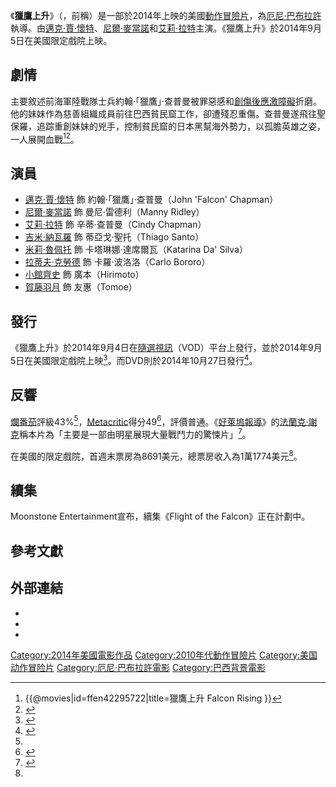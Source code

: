 {{noteTA
|G1=Show
|G2=Movie
|T=zh-tw:獵鷹上升;zh-cn:猎鹰突起;zh-hk:獵鷹上升;
}}
{{Infobox film
| name           = 獵鷹上升
| original_name  = {{lang|en|''Falcon Rising''}}
| image          = Falcon Rising Poster.jpg
| alt            = 
| caption        = 電影海報
| director       = [[厄尼·巴布拉許|厄尼·巴布拉許]]
| producer       = {{plainlist|
* Shahar Stroh
* Etchie Stroh
}}
| writer         = Y.T. Parazi
| starring       = {{plainlist|
* [[邁克·賈·懷特|邁克·賈·懷特]]
* [[尼爾·麥當諾|尼爾·麥當諾]]
* [[艾莉·拉特|艾莉·拉特]]
}}
| music          = [[尼爾·阿克里|尼爾·阿克里]]
| cinematography = Yaron Levy
| editing        = Peter Devaney Flanagan
| studio         = Moonstone Entertainment<br>Strohberry Films
| distributor    = [[Freestyle_Releasing|Freestyle Releasing]]
| released       = {{Film date|2014|09|05|美國}}
| runtime        = 100分鐘
| country        = 美國
| language       = 英語
| budget         = 450萬美元<ref>{{cite web|url=http://www.the-numbers.com/movie/Falcon-Rising#tab=summary|title=Falcon Rising (2014)|work=[[The_Numbers_(website)|The Numbers]]|accessdate=2015-08-11|archive-date=2018-07-08|archive-url=https://web.archive.org/web/20180708074428/https://www.the-numbers.com/movie/Falcon-Rising#tab=summary|dead-url=no}}</ref>
| gross          = 1萬1774美元<ref name="#1">{{Cite web |url=http://www.boxofficemojo.com/movies/?id=falconrising.htm |title=存档副本 |access-date=2016-01-04 |archive-date=2018-07-08 |archive-url=https://web.archive.org/web/20180708020051/http://www.boxofficemojo.com/movies/?id=falconrising.htm |dead-url=no }}</ref>
| preceded_by    = 
| followed_by    = 
| cn_name        = 猎鹰突起
| hk_name        = 獵鷹上升
| tw_name        = 獵鷹上升
}}
《'''獵鷹上升'''》（{{lang-en|''Falcon Rising''}}，前稱{{lang|en|''Favela, Falcon Rising''}}）是一部於2014年上映的美國[[動作片|動作]][[冒險片|冒險片]]，為[[厄尼·巴布拉許|厄尼·巴布拉許]]執導。由[[邁克·賈·懷特|邁克·賈·懷特]]、[[尼爾·麥當諾|尼爾·麥當諾]]和[[艾莉·拉特|艾莉·拉特]]主演。《獵鷹上升》於2014年9月5日在美國限定戲院上映。

==劇情==
主要敘述前海軍陸戰隊士兵約翰·「獵鷹」·查普曼被罪惡感和[[創傷後應激障礙|創傷後應激障礙]]折磨。他的妹妹作為慈善組織成員前往巴西貧民窟工作，卻遭殘忍重傷。查普曼遂飛往聖保羅，追踪重創妹妹的兇手，控制貧民窟的日本黑幫海外勢力，以孤膽英雄之姿，一人展開血戰<ref>{{@movies|id=ffen42295722|title=獵鷹上升 Falcon Rising }}<!-- 2016-1-4 accessdate --></ref><ref>{{cite web |url=http://www.moonstonefilms.com/article.html?aid=216 |title=存档副本 |accessdate=2014-09-25 |deadurl=yes |archiveurl=https://web.archive.org/web/20140911025212/http://www.moonstonefilms.com/article.html?aid=216 |archivedate=2014-09-11 }}</ref>。

==演員==
* [[邁克·賈·懷特|邁克·賈·懷特]] 飾 約翰·「獵鷹」·查普曼（John 'Falcon' Chapman）
* [[尼爾·麥當諾|尼爾·麥當諾]] 飾 曼尼·雷德利（Manny Ridley）
* [[艾莉·拉特|艾莉·拉特]] 飾 辛蒂·查普曼（Cindy Chapman）
* [[吉米·納瓦羅|吉米·納瓦羅]] 飾 蒂亞戈·聖托（Thiago Santo）
* [[米莉·魯佩托|米莉·魯佩托]] 飾 卡塔琳娜·達席爾瓦（Katarina Da' Silva）
* [[拉蒂夫·克勞德·多斯·桑托斯|拉蒂夫·克勞德]] 飾 卡羅·波洛洛（Carlo Bororo）
* [[小館齊史|小館齊史]] 飾 廣本（Hirimoto）
* [[賀藤羽月|賀藤羽月]] 飾 友惠（Tomoe）

==發行==
《獵鷹上升》於2014年9月4日在[[隨選視訊|隨選視訊]]（VOD）平台上發行，並於2014年9月5日在美國限定戲院上映<ref>{{Cite web |url=http://blogs.indiewire.com/shadowandact/michael-jai-whites-falcon-rising-is-out-on-vod-platforms-today-limited-theatrical-run-starts-9-5-14-20140904 |title=存档副本 |accessdate=2016-01-04 |archive-date=2014-10-17 |archive-url=https://web.archive.org/web/20141017120942/http://blogs.indiewire.com/shadowandact/michael-jai-whites-falcon-rising-is-out-on-vod-platforms-today-limited-theatrical-run-starts-9-5-14-20140904 |dead-url=no }}</ref>。而DVD則於2014年10月27日發行<ref name=rt>{{cite web|url=http://www.rottentomatoes.com/m/falcon_rising/|title=Falcon Rising (2014)|work=[[Rotten_Tomatoes|Rotten Tomatoes]]|accessdate=2015-08-11|archive-date=2021-02-27|archive-url=https://web.archive.org/web/20210227225859/https://www.rottentomatoes.com/m/falcon_rising|dead-url=no}}</ref>。

==反響==
[[爛番茄|爛番茄]]評級43%<ref name=rt/>，[[Metacritic|Metacritic]]得分49<ref>{{cite web|url=http://www.metacritic.com/movie/falcon-rising|title=Falcon Rising|work=[[Metacritic|Metacritic]]|accessdate=2015-08-11|archive-date=2020-11-11|archive-url=https://web.archive.org/web/20201111205146/http://www.metacritic.com/movie/falcon-rising|dead-url=no}}</ref>，評價普通。《[[好萊塢報導|好萊塢報導]]》的[[法蘭克·謝克|法蘭克·謝克]]稱本片為「主要是一部由明星展現大量戰鬥力的驚悚片」<ref>{{cite web|url=http://www.hollywoodreporter.com/review/falcon-rising-film-review-731214|title='Falcon Rising': Film Review|last=Scheck|first=Frank|work=[[The_Hollywood_Reporter|The Hollywood Reporter]]|date=2014-09-08|accessdate=2015-08-11|archive-date=2019-03-01|archive-url=https://web.archive.org/web/20190301074549/https://www.hollywoodreporter.com/review/falcon-rising-film-review-731214|dead-url=no}}</ref>。

在美國的限定戲院，首週末票房為8691美元，總票房收入為1萬1774美元<ref name="#1"/>。

==續集==
Moonstone Entertainment宣布，續集《Flight of the Falcon》正在計劃中。

==參考文獻==
{{Reflist|30em}}

==外部連結==
* {{Official website|1=http://www.moonstonefilms.com/article.html?aid=216}}
* {{IMDb title|tt2295722}}
* {{Box Office Mojo|falconrising}}

{{Ernie Barbarash}}
{{DEFAULTSORT:Falcon Rising}}
[[Category:2014年美國電影作品|Category:2014年美國電影作品]]
[[Category:2010年代動作冒險片|Category:2010年代動作冒險片]]
[[Category:美国动作冒险片|Category:美国动作冒险片]]
[[Category:厄尼·巴布拉許電影|Category:厄尼·巴布拉許電影]]
[[Category:巴西背景電影|Category:巴西背景電影]]